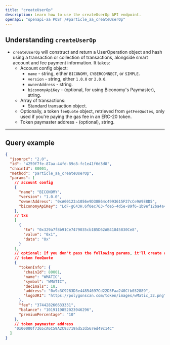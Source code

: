 ```yaml
---
title: "createUserOp"
description: Learn how to use the createUserOp API endpoint.
openapi: "openapi-aa POST /#particle_aa_createUserOp"
---
```


## Understanding `createUserOp`

- `createUserOp` will construct and return a UserOperation object and hash using a transaction or collection of transactions, alongside smart account and fee payment information. It takes:
  - Account config object:
    - `name` - string, either `BICONOMY`, `CYBERCONNECT`, or `SIMPLE`.
    - `version` - string, either `1.0.0` or `2.0.0`.
    - `ownerAddress` - string.
    - `biconomyApiKey` - (optional, for using Biconomy's Paymaster), string.
  - Array of transactions:
    - Standard transaction object.
  - Optionally, a token `feeQuote` object, retrieved from `getFeeQuotes`, only used if you're paying the gas fee in an ERC-20 token.
  - Token paymaster address - (optional), string.

***

## Query example

```json JSON
{
  "jsonrpc": "2.0",
  "id": "4259f7fe-87aa-44fd-89c8-fc1e41f6d3d8",
  "chainId": 80001,
  "method": "particle_aa_createUserOp",
  "params": [
    // account config
    {
      "name": "BICONOMY",
      "version": "1.0.0",
      "ownerAddress": "0xA60123a1056e9D38B64c4993615F27cCe9A9E8D5",
      "biconomyApiKey": "LdF-gC43H.6f0ec763-fde5-4d5e-89f6-1b9ef12ba4a4" // optional
    },
    // txs
    [
      {
        "to": "0x329a7f8b91Ce7479035cb1B5D62AB41845830Ce8",
        "value": "0x1",
        "data": "0x"
      }
    ],
    // optional: If you don't pass the following params, it'll create a gasless/user paid user op
    // token feeQuote
    {
      "tokenInfo": {
        "chainId": 80001,
        "name": "WMATIC",
        "symbol": "WMATIC",
        "decimals": 18,
        "address": "0x9c3C9283D3e44854697Cd22D3Faa240Cfb032889",
        "logoURI": "https://polygonscan.com/token/images/wMatic_32.png"
      },
      "fee": "374428266633331",
      "balance": "1019119852023946296",
      "premiumPercentage": "10"
    },
    // token paymaster address
    "0x00000f7365cA6C59A2C93719ad53d567ed49c14C"
  ]
}
```